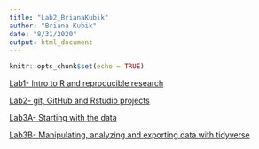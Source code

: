 ```yaml
---
title: "Lab2_BrianaKubik"
author: "Briana Kubik"
date: "8/31/2020"
output: html_document
---
```


```r
knitr::opts_chunk$set(echo = TRUE)
```


[Lab1- Intro to R and reproducible research](Lab1_BrianaKubik.html)

[Lab2- git, GitHub and Rstudio projects](Lab2_BrianaKubik.html)

[Lab3A- Starting with the data](Lab3A_BrianaKubik.html)

[Lab3B- Manipulating, analyzing and exporting data with tidyverse](Lab3B_BrianaKubik.html)


